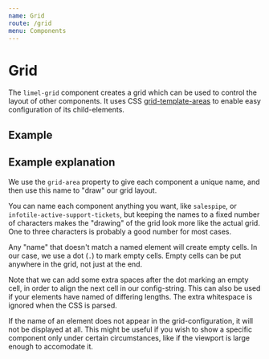 ```yaml
---
name: Grid
route: /grid
menu: Components
---
```


# Grid

The `limel-grid` component creates a grid which can be used to control the layout of other components. It uses CSS [grid-template-areas](https://developer.mozilla.org/en-US/docs/Web/CSS/grid-template-areas) to enable easy configuration of its child-elements.

<limel-props name="limel-grid" />

## Example

<limel-example name="limel-example-grid" />

## Example explanation

We use the `grid-area` property to give each component a unique name, and then use this name to "draw" our grid layout.

You can name each component anything you want, like `salespipe`, or `infotile-active-support-tickets`, but keeping the names to a fixed number of characters makes the "drawing" of the grid look more like the actual grid. One to three characters is probably a good number for most cases.

Any "name" that doesn't match a named element will create empty cells. In our case, we use a dot (`.`) to mark empty cells. Empty cells can be put anywhere in the grid, not just at the end.

Note that we can add some extra spaces after the dot marking an empty cell, in order to align the next cell in our config-string. This can also be used if your elements have named of differing lengths. The extra whitespace is ignored when the CSS is parsed.

If the name of an element does not appear in the grid-configuration, it will not be displayed at all. This might be useful if you wish to show a specific component only under certain circumstances, like if the viewport is large enough to accomodate it.
